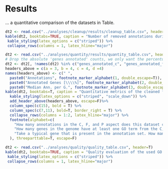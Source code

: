 # Results
... a quantitative comparison of the datasets in Table.

```r
dt2 <- read.csv("../analyses/cleanup/results/cleanup_table.csv", header=T)
kable(dt2, booktabs=TRUE, caption = "Number of removed annotations during cleanup.", col.names=c("Genome", "Dataset", "Obsolete Annotations", "Duplicates")) %>%
 kable_styling(latex_options = c("striped")) %>%
 collapse_rows(columns = 1, latex_hline="major")
```

```r
dt2 <- read.csv("../analyses/quantity/results/quantity_table.csv", header=T)
# Drop the absolute 'genes annotated' counts, we only want the percentual ones
dt2 <- dt2[, !names(dt2) %in% c("genes_annotated_c", "genes_annotated_f", "genes_annotated_p", "genes_annotated_a")]
headers_above = c(a = 3, b = 4, c = 4, d =4)
names(headers_above) <- c(" ", 
  paste0("Annotations", footnote_marker_alphabet(1, double_escape=T)),
  paste0("Annotated Genes [\\\\%]", footnote_marker_alphabet(2, double_escape=T)), 
  paste0("Median Ann. per G.", footnote_marker_alphabet(3, double_escape=T)))
kable(dt2, booktabs=T, caption = "Quantitative metrics of the cleaned functional annotation sets. C, F, P, and A refer to the aspects of the GO: Cellular Component, Biological Function, Molecular Process, and Any/All.", col.names=c("Genome", "Genes", "Dataset", "C", "F", "P", "A","C", "F", "P", "A","C", "F", "P", "A")) %>%
  kable_styling(latex_options = c("striped", "scale_down")) %>%
  add_header_above(headers_above, escape=F)%>%
  column_spec(c(15), bold = T) %>%
  column_spec(c(7,11), bold=T, border_right = T) %>%
  collapse_rows(columns = 1:2, latex_hline="major") %>%
  footnote(alphabet=c(
    "How many annotations in the C, F, and P aspect does this dataset contain? A = How many in total? $A = C + F + P$",
    "How many genes in the genome have at least one GO term from the C, F, P aspect annotated to them? A = How many at least one from any aspect? ($A = C \\\\cup F \\\\cup P$)",
    "Take a typical gene that is present in the annotation set. How many annotations does it have in each aspect? A = How many in total? Ask your favorite statistician why $A \\\\neq C + F +P$"
  ), threeparttable=T, escape=F)
```

```r
dt2 <- read.csv("../analyses/quality/quality_table.csv", header=T)
kable(dt2, booktabs=TRUE, caption = "Quality evaluation of the used GO annotation sets.", col.names=c("Genome", "Dataset", "SimGIC2 score")) %>%
 kable_styling(latex_options = c("striped")) %>%
 collapse_rows(columns = 1, latex_hline="major")
```
